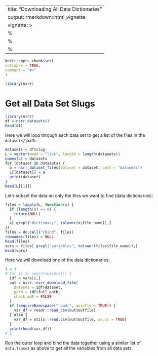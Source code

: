 ---
title: "Downloading All Data Dictionaries"
output: rmarkdown::html_vignette
vignette: >
%\VignetteIndexEntry{dictionary}
  %\VignetteEngine{knitr::rmarkdown}
  %\VignetteEncoding{UTF-8}
  ---
  
```r
knitr::opts_chunk$set(
collapse = TRUE,
comment = "#>"
)
```

```r
library(nsrr)
```

# Get all Data Set Slugs

```r
library(nsrr)
df = nsrr_datasets()
head(df)
```

Here we will loop through each data set to get a list of the files in the `datasets/` path:
```r
datasets = df$slug
L = vector(mode = "list", length = length(datasets))
names(L) = datasets
for (dataset in datasets) {
  a = nsrr_dataset_files(dataset = dataset, path = "datasets")
  L[[dataset]] = a
  print(dataset)
}
head(L[[1]])
```

Let's subset the data on only the files we want to find (data dictionaries):
```r
files = lapply(L, function(x) {
  if (length(x) == 0) {
    return(NULL)
  }
  x[ grepl("dictionary", tolower(x$file_name)),]
})
files = do.call("rbind", files)
rownames(files) = NULL
head(files)
vars = files[ grepl("variables", tolower(files$file_name)),]
head(vars)
```

Here we will download one of the data dictionaries:

```r
i = 3
# for (i in seq(nrow(vars))) {
  idf = vars[i,]
  out = nsrr::nsrr_download_file(
    dataset = idf$dataset, 
    path = idf$full_path,
    check_md5 = FALSE
  )
  if (requireNamespace("readr", quietly = TRUE)) {
    var_df = readr::read_csv(out$outfile)
  } else {
    var_df = utils::read.csv(out$outfile, as.is = TRUE)
  }
  print(head(var_df))
# }
```

Run the outer loop and bind the data together using a similar list of `data.frame`s as above to get all the variables from all data sets.
